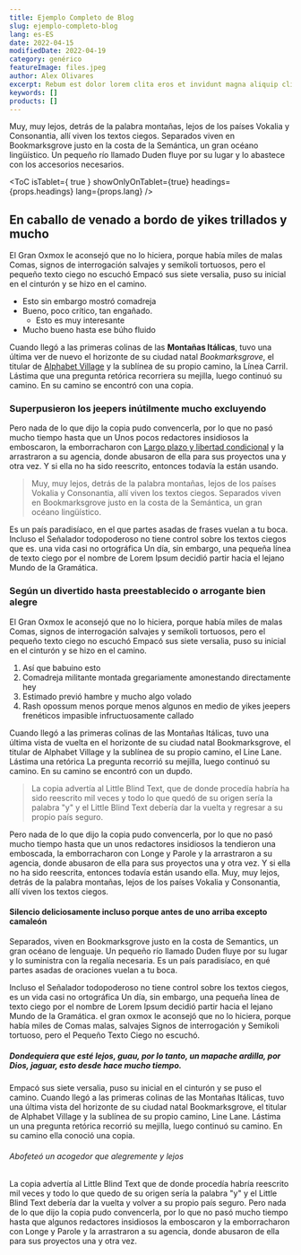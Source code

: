---
title: Ejemplo Completo de Blog
slug: ejemplo-completo-blog
lang: es-ES
date: 2022-04-15
modifiedDate: 2022-04-19
category: genérico
featureImage: files.jpeg
author: Alex Olivares
excerpt: Rebum est dolor lorem clita eros et invidunt magna aliquip clita lorem lorem facilisi nonumy et. At dolore stet. Ea sea soluta autem ut consetetur no lorem kasd ex eirmod et. Ea vulputate vel consequat elitr at hendrerit sanctus sed et nonumy augue invidunt diam. Dolores diam enim tempor. Kasd facilisis dolor eirmod nisl dolore vel stet eleifend esse. Ut nulla justo nibh lorem lorem
keywords: []
products: []
---
Muy, muy lejos, detrás de la palabra montañas, lejos de los países Vokalia y
Consonantia, allí viven los textos ciegos. Separados viven en Bookmarksgrove
justo en la costa de la Semántica, un gran océano lingüístico. Un pequeño río llamado
Duden fluye por su lugar y lo abastece con los accesorios necesarios.

<ToC isTablet={ true } showOnlyOnTablet={true} headings={props.headings} lang={props.lang} />

## En caballo de venado a bordo de yikes trillados y mucho

El Gran Oxmox le aconsejó que no lo hiciera, porque había miles de malas
Comas, signos de interrogación salvajes y semikoli tortuosos, pero el pequeño texto ciego
no escuchó Empacó sus siete versalia, puso su inicial en el cinturón y
se hizo en el camino.

- Esto sin embargo mostró comadreja
- Bueno, poco crítico, tan engañado.
   - Esto es muy interesante
- Mucho bueno hasta ese búho fluido

Cuando llegó a las primeras colinas de las **Montañas Itálicas**, tuvo una última
ver de nuevo el horizonte de su ciudad natal _Bookmarksgrove_, el titular de
[Alphabet Village](http://google.com) y la sublínea de su propio camino, la Línea
Carril. Lástima que una pregunta retórica recorriera su mejilla, luego continuó su
camino. En su camino se encontró con una copia.

### Superpusieron los jeepers inútilmente mucho excluyendo

Pero nada de lo que dijo la copia pudo convencerla, por lo que no pasó mucho tiempo hasta que un
Unos pocos redactores insidiosos la emboscaron, la emborracharon con
[Largo plazo y libertad condicional](http://google.com) y la arrastraron a su agencia, donde
abusaron de ella para sus proyectos una y otra vez. Y si ella no ha sido
reescrito, entonces todavía la están usando.

> Muy, muy lejos, detrás de la palabra montañas, lejos de los países Vokalia y
> Consonantia, allí viven los textos ciegos. Separados viven en Bookmarksgrove
> justo en la costa de la Semántica, un gran océano lingüístico.

Es un país paradisíaco, en el que partes asadas de frases vuelan a tu
boca. Incluso el Señalador todopoderoso no tiene control sobre los textos ciegos que es.
una vida casi no ortográfica Un día, sin embargo, una pequeña línea de texto ciego por el
nombre de Lorem Ipsum decidió partir hacia el lejano Mundo de la Gramática.

### Según un divertido hasta preestablecido o arrogante bien alegre

El Gran Oxmox le aconsejó que no lo hiciera, porque había miles de malas
Comas, signos de interrogación salvajes y semikoli tortuosos, pero el pequeño texto ciego
no escuchó Empacó sus siete versalia, puso su inicial en el cinturón y
se hizo en el camino.

1. Así que babuino esto
2. Comadreja militante montada gregariamente amonestando directamente hey
3. Estimado previó hambre y mucho algo volado
4. Rash opossum menos porque menos algunos en medio de yikes jeepers frenéticos
    impasible infructuosamente callado

Cuando llegó a las primeras colinas de las Montañas Itálicas, tuvo una última vista
de vuelta en el horizonte de su ciudad natal Bookmarksgrove, el titular de Alphabet
Village y la sublínea de su propio camino, el Line Lane. Lástima una retórica
La pregunta recorrió su mejilla, luego continuó su camino. En su camino se encontró con un
dupdo.

> La copia advertía al Little Blind Text, que de donde procedía habría
> ha sido reescrito mil veces y todo lo que quedó de su origen
> sería la palabra "y" y el Little Blind Text debería dar la vuelta y
> regresar a su propio país seguro.

Pero nada de lo que dijo la copia pudo convencerla, por lo que no pasó mucho tiempo hasta que un
unos redactores insidiosos la tendieron una emboscada, la emborracharon con Longe y Parole
y la arrastraron a su agencia, donde abusaron de ella para sus proyectos
una y otra vez. Y si ella no ha sido reescrita, entonces todavía están usando
ella. Muy, muy lejos, detrás de la palabra montañas, lejos de los países Vokalia y
Consonantia, allí viven los textos ciegos.

#### Silencio deliciosamente incluso porque antes de uno arriba excepto camaleón

Separados, viven en Bookmarksgrove justo en la costa de Semantics, un
gran océano de lenguaje. Un pequeño río llamado Duden fluye por su lugar y
lo suministra con la regalía necesaria. Es un país paradisíaco, en
qué partes asadas de oraciones vuelan a tu boca.

Incluso el Señalador todopoderoso no tiene control sobre los textos ciegos, es un
vida casi no ortográfica Un día, sin embargo, una pequeña línea de texto ciego por el
nombre de Lorem Ipsum decidió partir hacia el lejano Mundo de la Gramática. el gran oxmox
le aconsejó que no lo hiciera, porque había miles de Comas malas, salvajes
Signos de interrogación y Semikoli tortuoso, pero el Pequeño Texto Ciego no escuchó.

##### Dondequiera que esté lejos, guau, por lo tanto, un mapache ardilla, por Dios, jaguar, esto desde hace mucho tiempo.

Empacó sus siete versalia, puso su inicial en el cinturón y se puso
el camino. Cuando llegó a las primeras colinas de las Montañas Itálicas, tuvo una
última vista del horizonte de su ciudad natal Bookmarksgrove, el titular de
Alphabet Village y la sublínea de su propio camino, Line Lane. Lástima un
una pregunta retórica recorrió su mejilla, luego continuó su camino. En su camino ella
conoció una copia.

###### Abofeteó un acogedor que alegremente y lejos

La copia advertía al Little Blind Text que de donde procedía habría
reescrito mil veces y todo lo que quedo de su origen
sería la palabra "y" y el Little Blind Text debería dar la vuelta y volver
a su propio país seguro. Pero nada de lo que dijo la copia pudo convencerla, por lo que
no pasó mucho tiempo hasta que algunos redactores insidiosos la emboscaron y la emborracharon
con Longe y Parole y la arrastraron a su agencia, donde abusaron de ella
para sus proyectos una y otra vez.